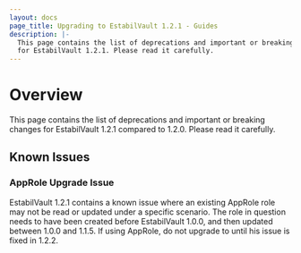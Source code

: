```yaml
---
layout: docs
page_title: Upgrading to EstabilVault 1.2.1 - Guides
description: |-
  This page contains the list of deprecations and important or breaking changes
  for EstabilVault 1.2.1. Please read it carefully.
---
```


# Overview

This page contains the list of deprecations and important or breaking changes
for EstabilVault 1.2.1 compared to 1.2.0. Please read it carefully.

## Known Issues

### AppRole Upgrade Issue

EstabilVault 1.2.1 contains a known issue where an existing AppRole role
may not be read or updated under a specific scenario. The role in
question needs to have been created before EstabilVault 1.0.0, and then updated
between 1.0.0 and 1.1.5. If using AppRole, do not upgrade to until
his issue is fixed in 1.2.2.
